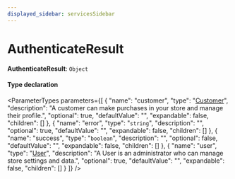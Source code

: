 ```yaml
---
displayed_sidebar: servicesSidebar
---
```



# AuthenticateResult

 **AuthenticateResult**: `Object`

#### Type declaration

<ParameterTypes parameters={[
  {
    "name": "customer",
    "type": "[Customer](../classes/Customer.mdx)",
    "description": "A customer can make purchases in your store and manage their profile.",
    "optional": true,
    "defaultValue": "",
    "expandable": false,
    "children": []
  },
  {
    "name": "error",
    "type": "`string`",
    "description": "",
    "optional": true,
    "defaultValue": "",
    "expandable": false,
    "children": []
  },
  {
    "name": "success",
    "type": "`boolean`",
    "description": "",
    "optional": false,
    "defaultValue": "",
    "expandable": false,
    "children": []
  },
  {
    "name": "user",
    "type": "[User](../classes/User.mdx)",
    "description": "A User is an administrator who can manage store settings and data.",
    "optional": true,
    "defaultValue": "",
    "expandable": false,
    "children": []
  }
]} />
